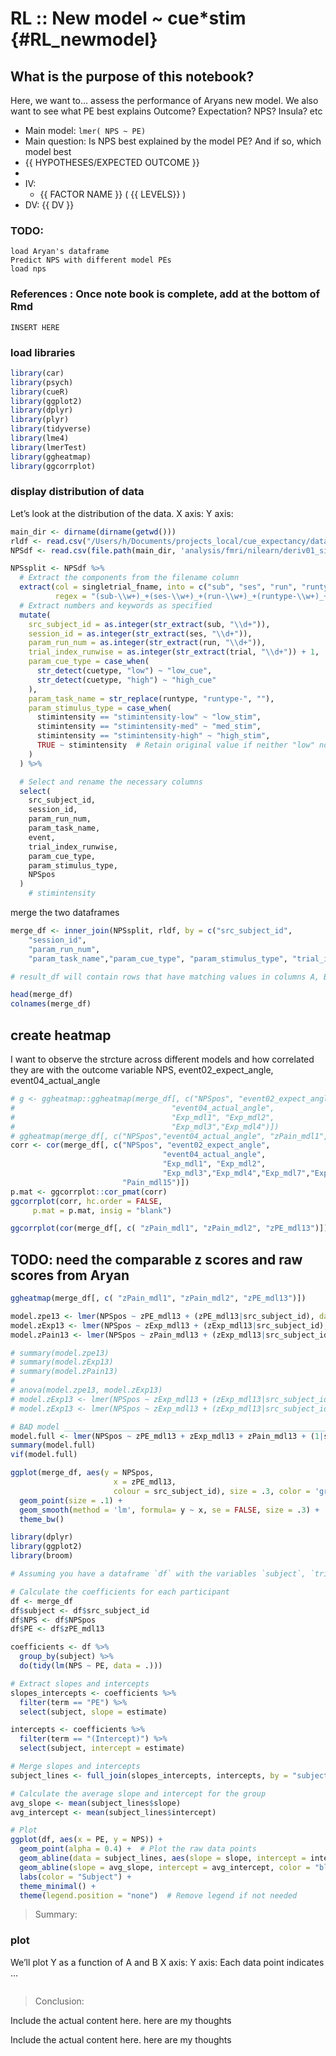# RL ::  New model ~  cue*stim {#RL_newmodel}

## What is the purpose of this notebook? {.unlisted .unnumbered}

Here, we want to... assess the performance of Aryans new model.
We also want to see what PE best explains
Outcome? Expectation? NPS? Insula? etc

* Main model: `lmer( NPS ~ PE)` 
* Main question: Is NPS best explained by the model PE? And if so, which model best 
* {{ HYPOTHESES/EXPECTED OUTCOME }}
* 
* IV: 
  - {{ FACTOR NAME }} ( {{ LEVELS}} )
* DV: {{ DV }}


### TODO: 
```
load Aryan's dataframe
Predict NPS with different model PEs
load nps
```

### References : Once note book is complete, add at the bottom of Rmd
```
INSERT HERE
```

### load libraries {.unlisted .unnumbered}
```r
library(car)
library(psych)
library(cueR)
library(ggplot2)
library(dplyr)
library(plyr)
library(tidyverse)
library(lme4)
library(lmerTest)
library(ggheatmap)
library(ggcorrplot)
```


### display distribution of data
Let's look at the distribution of the data. X axis: Y axis: 
```r
main_dir <- dirname(dirname(getwd()))
rldf <- read.csv("/Users/h/Documents/projects_local/cue_expectancy/data/RL/table_pain_8mdls_andZscores_01182024.csv")
NPSdf <- read.csv(file.path(main_dir, 'analysis/fmri/nilearn/deriv01_signature/rampupdown/signature-NPSpos_sub-all_runtype-pvc_event-stimulus.tsv' ))

```


```r
NPSsplit <- NPSdf %>%
  # Extract the components from the filename column
  extract(col = singletrial_fname, into = c("sub", "ses", "run", "runtype", "event", "trial", "cuetype", "stimintensity"),
          regex = "(sub-\\w+)_+(ses-\\w+)_+(run-\\w+)_+(runtype-\\w+)_+(event-\\w+)_+(trial-\\w+)_+(cuetype-\\w+)_+(stimintensity-\\w+).nii.gz") %>%
  # Extract numbers and keywords as specified
  mutate(
    src_subject_id = as.integer(str_extract(sub, "\\d+")),
    session_id = as.integer(str_extract(ses, "\\d+")),
    param_run_num = as.integer(str_extract(run, "\\d+")),
    trial_index_runwise = as.integer(str_extract(trial, "\\d+")) + 1,
    param_cue_type = case_when(
      str_detect(cuetype, "low") ~ "low_cue",
      str_detect(cuetype, "high") ~ "high_cue"
    ),
    param_task_name = str_replace(runtype, "runtype-", ""),
    param_stimulus_type = case_when(
      stimintensity == "stimintensity-low" ~ "low_stim",
      stimintensity == "stimintensity-med" ~ "med_stim",
      stimintensity == "stimintensity-high" ~ "high_stim",
      TRUE ~ stimintensity  # Retain original value if neither "low" nor "high"
    )
  ) %>%

  # Select and rename the necessary columns
  select(
    src_subject_id,
    session_id,
    param_run_num,
    param_task_name,
    event,
    trial_index_runwise,
    param_cue_type,
    param_stimulus_type,
    NPSpos
  )
    # stimintensity
```

merge the two dataframes

```r

merge_df <- inner_join(NPSsplit, rldf, by = c("src_subject_id",
    "session_id",
    "param_run_num",
    "param_task_name","param_cue_type", "param_stimulus_type", "trial_index_runwise"))

# result_df will contain rows that have matching values in columns A, B, and C in both df1 and df2.

```

```r
head(merge_df)
colnames(merge_df)
```
## create heatmap
I want to observe the strcture across different models and how correlated they are with the outcome variable
NPS, event02_expect_angle, event04_actual_angle

```r
# g <- ggheatmap::ggheatmap(merge_df[, c("NPSpos", "event02_expect_angle", 
#                                   "event04_actual_angle", 
#                                   "Exp_mdl1", "Exp_mdl2",
#                                   "Exp_mdl3","Exp_mdl4")])
# ggheatmap(merge_df[, c("NPSpos","event04_actual_angle", "zPain_mdl1", "zPain_mdl2", "Pain_mdl1", "Pain_mdl2")])
corr <- cor(merge_df[, c("NPSpos", "event02_expect_angle", 
                                  "event04_actual_angle",
                                  "Exp_mdl1", "Exp_mdl2",
                                  "Exp_mdl3","Exp_mdl4","Exp_mdl7","Exp_mdl14","Exp_mdl15", "zPE_mdl13",
                         "Pain_mdl15")])
p.mat <- ggcorrplot::cor_pmat(corr)
ggcorrplot(corr, hc.order = FALSE,
     p.mat = p.mat, insig = "blank")
```
```r
ggcorrplot(cor(merge_df[, c( "zPain_mdl1", "zPain_mdl2", "zPE_mdl13")]))
```

## TODO: need the comparable z scores and raw scores from Aryan
```r
ggheatmap(merge_df[, c( "zPain_mdl1", "zPain_mdl2", "zPE_mdl13")])
```


```r
model.zpe13 <- lmer(NPSpos ~ zPE_mdl13 + (zPE_mdl13|src_subject_id), data = merge_df)
model.zExp13 <- lmer(NPSpos ~ zExp_mdl13 + (zExp_mdl13|src_subject_id), data = merge_df)
model.zPain13 <- lmer(NPSpos ~ zPain_mdl13 + (zExp_mdl13|src_subject_id), data = merge_df)

# summary(model.zpe13)
# summary(model.zExp13)
# summary(model.zPain13)
# 
# anova(model.zpe13, model.zExp13)
# model.zExp13 <- lmer(NPSpos ~ zExp_mdl13 + (zExp_mdl13|src_subject_id), data = merge_df)
# model.zExp13 <- lmer(NPSpos ~ zExp_mdl13 + (zExp_mdl13|src_subject_id), data = merge_df)

# BAD model ____________________________________________________________________
model.full <- lmer(NPSpos ~ zPE_mdl13 + zExp_mdl13 + zPain_mdl13 + (1|src_subject_id), data = merge_df)
summary(model.full)
vif(model.full)
```



```r

ggplot(merge_df, aes(y = NPSpos,
                       x = zPE_mdl13,
                       colour = src_subject_id), size = .3, color = 'gray') +
  geom_point(size = .1) +
  geom_smooth(method = 'lm', formula= y ~ x, se = FALSE, size = .3) +
  theme_bw()
```
```r
library(dplyr)
library(ggplot2)
library(broom)

# Assuming you have a dataframe `df` with the variables `subject`, `trial`, `NPS`, `PE`

# Calculate the coefficients for each participant
df <- merge_df
df$subject <- df$src_subject_id
df$NPS <- df$NPSpos
df$PE <- df$zPE_mdl13

coefficients <- df %>%
  group_by(subject) %>%
  do(tidy(lm(NPS ~ PE, data = .)))

# Extract slopes and intercepts
slopes_intercepts <- coefficients %>%
  filter(term == "PE") %>%
  select(subject, slope = estimate)

intercepts <- coefficients %>%
  filter(term == "(Intercept)") %>%
  select(subject, intercept = estimate)

# Merge slopes and intercepts
subject_lines <- full_join(slopes_intercepts, intercepts, by = "subject")

# Calculate the average slope and intercept for the group
avg_slope <- mean(subject_lines$slope)
avg_intercept <- mean(subject_lines$intercept)

# Plot
ggplot(df, aes(x = PE, y = NPS)) +
  geom_point(alpha = 0.4) +  # Plot the raw data points
  geom_abline(data = subject_lines, aes(slope = slope, intercept = intercept, color = as.factor(subject)), size = 1) +
  geom_abline(slope = avg_slope, intercept = avg_intercept, color = "black", size = 1.5, linetype = "dashed") +
  labs(color = "Subject") +
  theme_minimal() +
  theme(legend.position = "none")  # Remove legend if not needed

```


> Summary: 

### plot {.unlisted .unnumbered}
We'll plot Y as a function of A and B
X axis: 
Y axis:
Each data point indicates ... 
```r

```
> Conclusion:


:::: {.infobox}
Include the actual content here. here are my thoughts
::::

:::: {.refbox}
Include the actual content here. here are my thoughts
::::

